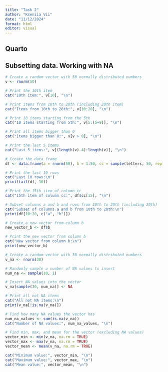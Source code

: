 ```yaml
---
title: "Task 2"
author: "Kseniia Vii"
date: "11/12/2024"
format: html
editor: visual
---
```


## Quarto

## Subsetting data. Working with NA

```r
# Create a random vector with 50 normally distributed numbers
v <- rnorm(50)
```

```r
# Print the 10th item
cat("10th item:", v[10], "\n")
```

```r
# Print items from 10th to 20th (including 20th item)
cat("Items from 10th to 20th:", v[10:20], "\n")
```

```r
# Print 10 items starting from the 5th
cat("10 items starting from 5th:", v[5:(5+9)], "\n")
```

```r
# Print all items bigger than 0
cat("Items bigger than 0:", v[v > 0], "\n")
```

```r
# Print the last 5 items
cat("Last 5 items:", v[(length(v)-4):length(v)], "\n")
```

```r
# Create the data frame
df <- data.frame(a = rnorm(50), b = 1:50, cc = sample(letters, 50, replace = TRUE))
```

```r
# Print the last 10 rows
cat("Last 10 rows:\n")
print(tail(df, 10))
```

```r
# Print the 15th item of column cc
cat("15th item of column cc:", df$cc[15], "\n")
```

```r
# Subset columns a and b and rows from 10th to 20th (including 20th)
cat("Subset of columns a and b from 10th to 20th:\n")
print(df[10:20, c("a", "b")])
```

```r
# Create a new vector from column b
new_vector_b <- df$b
```

```r
# Print the new vector from column b
cat("New vector from column b:\n")
print(new_vector_b)
```

```r
# Create a random vector with 30 normally distributed numbers
v_na <- rnorm(30)
```

```r
# Randomly sample a number of NA values to insert
num_na <- sample(10, 1)
```

```r
# Insert NA values into the vector
v_na[sample(30, num_na)] <- NA
```

```r
# Print all not NA items
cat("All not NA items:\n")
print(v_na[!is.na(v_na)])
```

```r
# Find how many NA values the vector has
num_na_values <- sum(is.na(v_na))
cat("Number of NA values:", num_na_values, "\n")
```

```r
# Find min, max, and mean for the vector (excluding NA values)
vector_min <- min(v_na, na.rm = TRUE)
vector_max <- max(v_na, na.rm = TRUE)
vector_mean <- mean(v_na, na.rm = TRUE)

cat("Minimum value:", vector_min, "\n")
cat("Maximum value:", vector_max, "\n")
cat("Mean value:", vector_mean, "\n")
```



